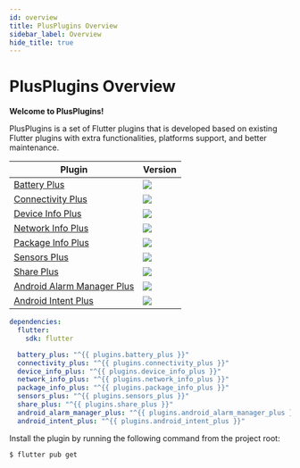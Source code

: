 ```yaml
---
id: overview
title: PlusPlugins Overview
sidebar_label: Overview
hide_title: true
---
```


<h1 style={{ textAlign: "center", marginBottom: "4rem" }}>
  PlusPlugins Overview
</h1>

**Welcome to PlusPlugins!**

PlusPlugins is a set of Flutter plugins that is developed based on existing Flutter plugins with extra functionalities, platforms support, and better maintenance.

| Plugin                                                            | Version                                                                   |
| ----------------------------------------------------------------- | ------------------------------------------------------------------------- |
| [Battery Plus](/docs/battery_plus/overview)                             | <img src="https://img.shields.io/pub/v/battery_plus.svg" />               |
| [Connectivity Plus](/docs/connectivity_plus/overview)                   | <img src="https://img.shields.io/pub/v/connectivity_plus.svg" />          |
| [Device Info Plus](/docs/device_info_plus/overview)                     | <img src="https://img.shields.io/pub/v/device_info_plus.svg" />           |
| [Network Info Plus](/docs/network_info_plus/overview)                   | <img src="https://img.shields.io/pub/v/network_info_plus.svg" />          |
| [Package Info Plus](/docs/package_info_plus/overview)                   | <img src="https://img.shields.io/pub/v/package_info_plus.svg" />          |
| [Sensors Plus](/docs/sensors_plus/overview)                             | <img src="https://img.shields.io/pub/v/sensors_plus.svg" />               |
| [Share Plus](/docs/share_plus/overview)                                 | <img src="https://img.shields.io/pub/v/share_plus.svg" />                 |
| [Android Alarm Manager Plus](/docs/android_alarm_manager_plus/overview) | <img src="https://img.shields.io/pub/v/android_alarm_manager_plus.svg" /> |
| [Android Intent Plus](/docs/android_intent_plus/overview)               | <img src="https://img.shields.io/pub/v/android_intent_plus.svg" />        |

```yaml title="pubspec.yaml"
dependencies:
  flutter:
    sdk: flutter

  battery_plus: "^{{ plugins.battery_plus }}"
  connectivity_plus: "^{{ plugins.connectivity_plus }}"
  device_info_plus: "^{{ plugins.device_info_plus }}"
  network_info_plus: "^{{ plugins.network_info_plus }}"
  package_info_plus: "^{{ plugins.package_info_plus }}"
  sensors_plus: "^{{ plugins.sensors_plus }}"
  share_plus: "^{{ plugins.share_plus }}"
  android_alarm_manager_plus: "^{{ plugins.android_alarm_manager_plus }}"
  android_intent_plus: "^{{ plugins.android_intent_plus }}"
```

Install the plugin by running the following command from the project root:

```bash
$ flutter pub get
```
